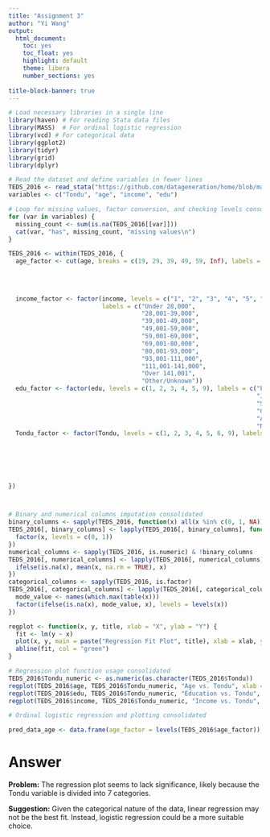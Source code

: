 ```yaml
---
title: "Assignment 3"
author: "Yi Wang"
output: 
  html_document: 
    toc: yes
    toc_float: yes
    highlight: default
    theme: libera
    number_sections: yes
 
title-block-banner: true
---
```


```R
# Load necessary libraries in a single line
library(haven) # For reading Stata data files
library(MASS)  # For ordinal logistic regression
library(vcd) # For categorical data
library(ggplot2)
library(tidyr)
library(grid)
library(dplyr)

# Read the dataset and define variables in fewer lines
TEDS_2016 <- read_stata("https://github.com/datageneration/home/blob/master/DataProgramming/data/TEDS_2016.dta?raw=true")
variables <- c("Tondu", "age", "income", "edu")

# Loop for missing values, factor conversion, and checking levels consolidated
for (var in variables) {
  missing_count <- sum(is.na(TEDS_2016[[var]]))
  cat(var, "has", missing_count, "missing values\n")
}

TEDS_2016 <- within(TEDS_2016, {
  age_factor <- cut(age, breaks = c(19, 29, 39, 49, 59, Inf), labels = c("20-29",
                                                                         "30-39",
                                                                         "40-49",
                                                                         "50-59",
                                                                         "Above 60"), right = TRUE)
  income_factor <- factor(income, levels = c("1", "2", "3", "4", "5", "6", "7", "8", "9", "10", "5.5"),
                          labels = c("Under 28,000",
                                     "28,001-39,000",
                                     "39,001-49,000",
                                     "49,001-59,000",
                                     "59,001-69,000",
                                     "69,001-80,000",
                                     "80,001-93,000",
                                     "93,001-111,000",
                                     "111,001-141,000",
                                     "Over 141,001",
                                     "Other/Unknown"))
  edu_factor <- factor(edu, levels = c(1, 2, 3, 4, 5, 9), labels = c("Below elementary school",
                                                                     "Junior high school",
                                                                     "Senior high school",
                                                                     "College",
                                                                     "Above university",
                                                                     "Nonresponse"))
  Tondu_factor <- factor(Tondu, levels = c(1, 2, 3, 4, 5, 6, 9), labels = c("Immediate unification",
                                                                            "Maintain the status quo, move toward unification",
                                                                            "Maintain the status quo, decide either unification or independence",
                                                                            "Maintain the status quo forever",
                                                                            "Maintain the status quo, move toward independence",
                                                                            "Immediate independence",
                                                                            "Nonresponse"))
})



# Binary and numerical columns imputation consolidated
binary_columns <- sapply(TEDS_2016, function(x) all(x %in% c(0, 1, NA)))
TEDS_2016[, binary_columns] <- lapply(TEDS_2016[, binary_columns], function(x) {
  factor(x, levels = c(0, 1))
})
numerical_columns <- sapply(TEDS_2016, is.numeric) & !binary_columns
TEDS_2016[, numerical_columns] <- lapply(TEDS_2016[, numerical_columns], function(x) {
  ifelse(is.na(x), mean(x, na.rm = TRUE), x)
})
categorical_columns <- sapply(TEDS_2016, is.factor)
TEDS_2016[, categorical_columns] <- lapply(TEDS_2016[, categorical_columns], function(x) {
  mode_value <- names(which.max(table(x)))
  factor(ifelse(is.na(x), mode_value, x), levels = levels(x))
})

regplot <- function(x, y, title, xlab = "X", ylab = "Y") {
  fit <- lm(y ~ x)
  plot(x, y, main = paste("Regression Fit Plot", title), xlab = xlab, ylab = ylab, pch = 20)
  abline(fit, col = "green")
}

# Regression plot function usage consolidated
TEDS_2016$Tondu_numeric <- as.numeric(as.character(TEDS_2016$Tondu))
regplot(TEDS_2016$age, TEDS_2016$Tondu_numeric, "Age vs. Tondu", xlab = "Age", ylab = "Tondu Response")
regplot(TEDS_2016$edu, TEDS_2016$Tondu_numeric, "Education vs. Tondu", xlab = "Education Level", ylab = "Tondu Response")
regplot(TEDS_2016$income, TEDS_2016$Tondu_numeric, "Income vs. Tondu", xlab = "Income Category", ylab = "Tondu Response")

# Ordinal logistic regression and plotting consolidated

pred_data_age <- data.frame(age_factor = levels(TEDS_2016$age_factor))

```

# Answer

**Problem:**
The regression plot seems to lack significance, likely because the Tondu variable is divided into 7 categories. 

**Suggestion:**
Given the categorical nature of the data, linear regression may not be the best fit. Instead, logistic regression could be a more suitable choice.

